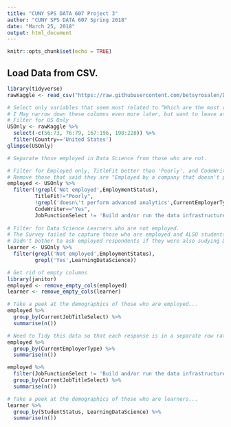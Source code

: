 ```yaml
---
title: "CUNY SPS DATA 607 Project 3"
author: "CUNY SPS DATA 607 Spring 2018"
date: "March 25, 2018"
output: html_document
---
```


```r
knitr::opts_chunk$set(echo = TRUE)
```

## Load Data from CSV.

```r
library(tidyverse)
rawKaggle <- read_csv("https://raw.githubusercontent.com/betsyrosalen/DATA_607_Project_3/master/rawdata/multipleChoiceResponses.csv")
```

```r
# Select only variables that seem most related to “Which are the most valued data science skills?”
# I May narrow down these columns even more later, but want to leave as much as possible for now
# Filter for US Only
USOnly <- rawKaggle %>%
  select(-c(56:73, 76:79, 167:196, 198:228)) %>%
  filter(Country=='United States')
glimpse(USOnly)
```


```r
# Separate those employed in Data Science from those who are not.

# Filter for Employed only, TitleFit better than 'Poorly', and CodeWriters only
# Remove those that said they are "Employed by a company that doesn't perform advanced analytics"
employed <- USOnly %>%
  filter(!grepl('Not employed',EmploymentStatus), 
         TitleFit!="Poorly",
         !grepl('doesn\'t perform advanced analytics',CurrentEmployerType),
         CodeWriter=="Yes",
         JobFunctionSelect != 'Build and/or run the data infrastructure')
  
# Filter for Data Science Learners who are not employed.  
# The Survey failed to capture those who are employed and ALSO students or learners!!!  
# Didn't bother to ask employed respondents if they were also sudying Data Science.
learner <- USOnly %>%
  filter(grepl('Not employed',EmploymentStatus),
         grepl('Yes',LearningDataScience))

# Get rid of empty columns 
library(janitor)
employed <- remove_empty_cols(employed)
learner <- remove_empty_cols(learner)
```

```r
# Take a peek at the demographics of those who are employed...
employed %>% 
  group_by(CurrentJobTitleSelect) %>%
  summarise(n())

# Need to Tidy this data so that each response is in a separate row rather than all in one
employed %>% 
  group_by(CurrentEmployerType) %>%
  summarise(n())

employed %>% 
  filter(JobFunctionSelect != 'Build and/or run the data infrastructure that your business uses for storing, analyzing, and operationalizing data') %>%
  group_by(CurrentJobTitleSelect) %>%
  summarise(n())
```

```r
# Take a peek at the demographics of those who are learners...
learner %>% 
  group_by(StudentStatus, LearningDataScience) %>%
  summarise(n())
```



